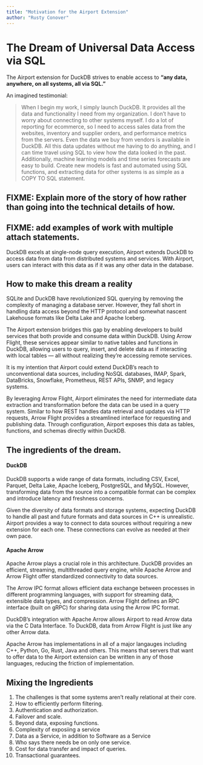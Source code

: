 ```yaml
---
title: "Motivation for the Airport Extension"
author: "Rusty Conover"
---
```


# The Dream of Universal Data Access via SQL

The Airport extension for DuckDB strives to enable access to __"any data, anywhere, on all systems, all via SQL."__

An imagined testimonial:

> When I begin my work, I simply launch DuckDB. It provides all the data and functionality I need from my organization. I don’t have to worry about connecting to other systems myself.  I do a lot of reporting for ecommerce, so I need to access sales data from the websites, inventory and supplier orders, and performance metrics from the servers. Even the data we buy from vendors is available in DuckDB. All this data updates without me having to do anything, and I can time travel using SQL to view how the data looked in the past. Additionally, machine learning models and time series forecasts are easy to build. Create new models is fast and automated using SQL functions, and extracting data for other systems is as simple as a COPY TO SQL statement.


## FIXME: Explain more of the story of how rather than going into the technical details of how.

::: {.callout-tip}
## FIXME: add examples of work with multiple attach statements.
:::



DuckDB excels at single-node query execution, Airport extends DuckDB to access data from data from distributed systems and services. With Airport, users can interact with this data as if it was any other data in the database.




## How to make this dream a reality

SQLite and DuckDB have revolutionized SQL querying by removing the complexity of managing a database server. However, they fall short in handling data access beyond the HTTP protocol and somewhat nascent Lakehouse formats like Delta Lake and Apache Iceberg.

The Airport extension bridges this gap by enabling developers to build services that both provide and consume data within DuckDB. Using Arrow Flight, these services appear similar to native tables and functions in DuckDB, allowing users to query, insert, and delete data as if interacting with local tables — all without realizing they're accessing remote services.

It is my intention that Airport could extend DuckDB’s reach to unconventional data sources, including NoSQL databases, IMAP, Spark, DataBricks, Snowflake, Prometheus, REST APIs, SNMP, and legacy systems.

By leveraging Arrow Flight, Airport eliminates the need for intermediate data extraction and transformation before the data can be used in a query system. Similar to how REST handles data retrieval and updates via HTTP requests, Arrow Flight provides a streamlined interface for requesting and publishing data. Through configuration, Airport exposes this data as tables, functions, and schemas directly within DuckDB.





## The ingredients of the dream.

#### DuckDB

DuckDB supports a wide range of data formats, including CSV, Excel, Parquet, Delta Lake, Apache Iceberg, PostgreSQL, and MySQL. However, transforming data from the source into a compatible format can be complex and introduce latency and freshness concerns.

Given the diversity of data formats and storage systems, expecting DuckDB to handle all past and future formats and data sources in C++ is unrealistic. Airport provides a way to connect to data sources without requiring a new extension for each one.  These connections can evolve as needed at their own pace.

#### Apache Arrow

Apache Arrow plays a crucial role in this architecture. DuckDB provides an efficient, streaming, multithreaded query engine, while Apache Arrow and Arrow Flight offer standardized connectivity to data sources.

The Arrow IPC format allows efficient data exchange between processes in different programming languages, with support for streaming data, extensible data types, and compression. Arrow Flight defines an RPC interface (built on gRPC) for sharing data using the Arrow IPC format.

DuckDB's integration with Apache Arrow allows Airport to read Arrow data via the C Data Interface. To DuckDB, data from Arrow Flight is just like any other Arrow data.

Apache Arrow has implementations in all of a major langauges including C++, Python, Go, Rust, Java and others. This means that servers that want to offer data to the Airport extension can be written in any of those languages, reducing the friction of implementation.


## Mixing the Ingredients

1. The challenges is that some systems aren't really relational at their core.
2. How to efficiently perform filtering.
3. Authentication and authorization.
4. Failover and scale.
5. Beyond data, exposing functions.
6. Complexity of exposiing a service
7. Data as a Service, in addition to Software as a Service
8. Who says there needs be on only one service.
9. Cost for data transfer and impact of queries.
10. Transactional guarantees.
